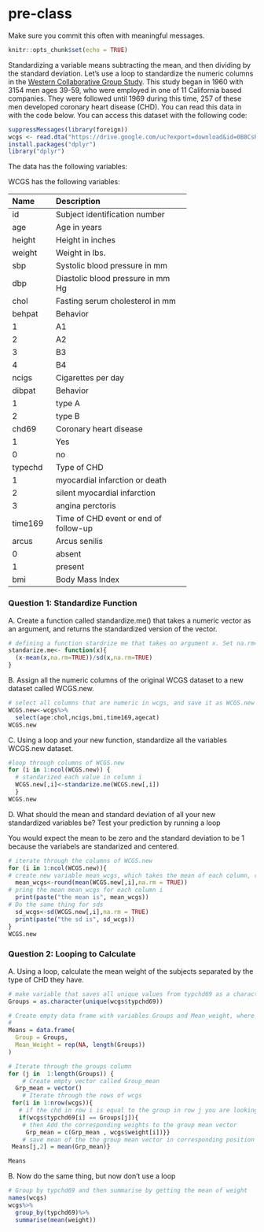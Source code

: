 # pre-class


Make sure you commit this often with meaningful messages. 



```r
knitr::opts_chunk$set(echo = TRUE)
```








Standardizing a variable means subtracting the mean, and then dividing by the standard deviation. Let’s use a loop to standardize the numeric columns in the [Western Collaborative Group Study](https://clinicaltrials.gov/ct2/show/NCT00005174). This study began in 1960 with 3154 men ages 39-59, who were employed in one of 11 California based companies. They were followed until 1969 during this time, 257 of these men developed coronary heart disease (CHD). You can read this data in with the code below. You can access this dataset with the following code:

```R
suppressMessages(library(foreign))
wcgs <- read.dta("https://drive.google.com/uc?export=download&id=0B8CsRLdwqzbzYWxfN3ExQllBQkU")
install.packages("dplyr")
library("dplyr")

```

The data has the following variables:



WCGS has the following variables:

-----------------------------------------------------------
Name    Description
------- -------------------------------------------
id      Subject identification number

age     Age in years

height  Height in inches

weight  Weight in lbs.

sbp     Systolic blood pressure in mm 

dbp     Diastolic blood pressure in mm Hg

chol    Fasting serum cholesterol in mm 

behpat  Behavior

  1       A1

  2       A2

  3       B3

  4       B4

ncigs   Cigarettes per day

dibpat  Behavior

1       type A

2       type B

chd69   Coronary heart disease

1       Yes

0       no

typechd Type of CHD

1       myocardial infarction or death

2       silent myocardial infarction

3       angina perctoris

time169 Time of CHD event or end of follow-up

arcus   Arcus senilis

0       absent

1       present

bmi     Body Mass Index
-----------------------------------------------------------




### Question 1: Standardize Function

A. Create a function called standardize.me() that takes a numeric vector as an argument, and returns the standardized version of the vector. 

```r
# defining a function stardrize me that takes on argument x. Set na.rm=TRUE to get remove NAs
standarize.me<- function(x){
  (x-mean(x,na.rm=TRUE))/sd(x,na.rm=TRUE)
}

```


B. Assign all the numeric columns of the original WCGS dataset to a new dataset called WCGS.new.
```r
# select all columns that are numeric in wcgs, and save it as WCGS.new
WCGS.new<-wcgs%>%
  select(age:chol,ncigs,bmi,time169,agecat) 
WCGS.new
```

C. Using a loop and your new function, standardize all the variables WCGS.new dataset.
```r
#loop through columns of WCGS.new
for (i in 1:ncol(WCGS.new)) {
  # standarized each value in column i 
  WCGS.new[,i]<-standarize.me(WCGS.new[,i])
  }
WCGS.new
```
D. What should the mean and standard deviation of all your new standardized variables be? Test your prediction by running a loop

You would expect the mean to be zero and the standard deviation to be 1 because the variabels are standarized and centered. 

```r
# iterate through the columns of WCGS.new
for (i in 1:ncol(WCGS.new)){
# create new variable mean_wcgs, which takes the mean of each column, removing NAs
  mean_wcgs<-round(mean(WCGS.new[,i],na.rm = TRUE))
# pring the mean mean_wcgs for each column i 
  print(paste("the mean is", mean_wcgs))
# Do the same thing for sds
  sd_wcgs<-sd(WCGS.new[,i],na.rm = TRUE)
  print(paste("the sd is", sd_wcgs))
}
WCGS.new
```


### Question 2: Looping to Calculate

A. Using a loop, calculate the mean weight of the subjects separated by the type of CHD they have.
```r

# make variable that saves all unique values from typchd69 as a character (no CHD, Mi or SD etc.)
Groups = as.character(unique(wcgs$typchd69))

# Create empty data frame with variables Groups and Mean_weight, where Group the unique types of CHD 
# 
Means = data.frame(
  Group = Groups,
  Mean_Weight = rep(NA, length(Groups)) 
)

# Iterate through the groups column
for (j in  1:length(Groups)) {
    # Create empty vector called Group_mean
  Grp_mean = vector()
    # Iterate through the rows of wcgs
 for(i in 1:nrow(wcgs)){
   # if the chd in row i is equal to the group in row j you are looking for (no CHD, MI or SD etc)
   if(wcgs$typchd69[i] == Groups[j]){
    # then Add the corresponding weights to the group mean vector 
     Grp_mean = c(Grp_mean , wcgs$weight[i])}}
    # save mean of the the group mean vector in corresponding position in means
 Means[j,2] = mean(Grp_mean)}

Means

```

B. Now do the same thing, but now don’t use a loop

```r

# Group by typchd69 and then summarise by getting the mean of weight 
names(wcgs)
wcgs%>%
  group_by(typchd69)%>%
  summarise(mean(weight))

```




